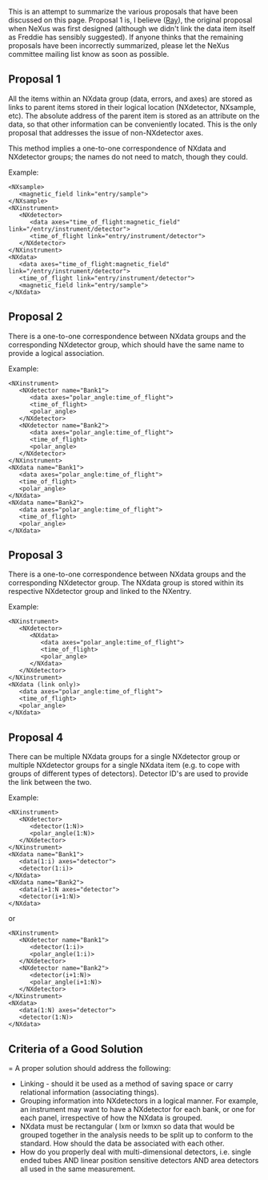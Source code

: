 This is an attempt to summarize the various proposals that have been discussed on this page. Proposal 1 is, I believe ([[User:Ray|Ray]]), the original proposal when NeXus was first designed (although we didn't link the data item itself as Freddie has sensibly suggested). If anyone thinks that the remaining proposals have been incorrectly summarized, please let the NeXus committee mailing list know as soon as possible.

==Proposal 1==

All the items within an NXdata group (data, errors, and axes) are stored as links to parent items stored in their logical location (NXdetector, NXsample, etc). The absolute address of the parent item is stored as an attribute on the data, so that other information can be conveniently located. This is the only proposal that addresses the issue of non-NXdetector axes.

This method implies a one-to-one correspondence of NXdata and NXdetector groups; the names do not need to match, though they could.

Example:
<pre>
<NXsample>
   <magnetic_field link="entry/sample">
</NXsample>
<NXinstrument>
   <NXdetector>
      <data axes="time_of_flight:magnetic_field" link="/entry/instrument/detector">
      <time_of_flight link="entry/instrument/detector">
   </NXdetector>
</NXinstrument>
<NXdata>
   <data axes="time_of_flight:magnetic_field" link="/entry/instrument/detector">
   <time_of_flight link="entry/instrument/detector">
   <magnetic_field link="entry/sample">
</NXdata>
</pre>

==Proposal 2==

There is a one-to-one correspondence between NXdata groups and the corresponding NXdetector group, which should have the same name to provide a logical association.

Example:
<pre>
<NXinstrument>
   <NXdetector name="Bank1">
      <data axes="polar_angle:time_of_flight">
      <time_of_flight>
      <polar_angle>
   </NXdetector>
   <NXdetector name="Bank2">
      <data axes="polar_angle:time_of_flight">
      <time_of_flight>
      <polar_angle>
   </NXdetector>
</NXinstrument>
<NXdata name="Bank1">
   <data axes="polar_angle:time_of_flight">
   <time_of_flight>
   <polar_angle>
</NXdata>
<NXdata name="Bank2">
   <data axes="polar_angle:time_of_flight">
   <time_of_flight>
   <polar_angle>
</NXdata>
</pre>

==Proposal 3==

There is a one-to-one correspondence between NXdata groups and the corresponding NXdetector group. The NXdata group is stored within its respective NXdetector group and linked to the NXentry.

Example:
<pre>
<NXinstrument>
   <NXdetector>
      <NXdata>
         <data axes="polar_angle:time_of_flight">
         <time_of_flight>
         <polar_angle>
      </NXdata>
   </NXdetector>
</NXinstrument>
<NXdata (link only)>
   <data axes="polar_angle:time_of_flight">
   <time_of_flight>
   <polar_angle>
</NXdata>
</pre>

==Proposal 4==

There can be multiple NXdata groups for a single NXdetector group or multiple NXdetector groups for a single NXdata item (e.g. to cope with groups of different types of detectors). Detector ID's are used to provide the link between the two.

Example:
<pre>
<NXinstrument>
   <NXdetector>
      <detector(1:N)>
      <polar_angle(1:N)>
   </NXdetector>
</NXinstrument>
<NXdata name="Bank1">
   <data(1:i) axes="detector">
   <detector(1:i)>
</NXdata>
<NXdata name="Bank2">
   <data(i+1:N axes="detector">
   <detector(i+1:N)>
</NXdata>
</pre>

or
<pre>
<NXinstrument>
   <NXdetector name="Bank1">
      <detector(1:i)>
      <polar_angle(1:i)>
   </NXdetector>
   <NXdetector name="Bank2">
      <detector(i+1:N)>
      <polar_angle(i+1:N)>
   </NXdetector>
</NXinstrument>
<NXdata>
   <data(1:N) axes="detector">
   <detector(1:N)>
</NXdata>
</pre>

==Criteria of a Good Solution===
A proper solution should address the following:
*Linking - should it be used as a method of saving space or carry relational information (associating things).
*Grouping information into NXdetectors in a logical manner. For example, an instrument may want to have a NXdetector for each bank, or one for each panel, irrespective of how the NXdata is grouped.
*NXdata must be rectangular ( lxm or lxmxn so data that would be grouped together in the analysis needs to be split up to conform to the standard. How should the data be associated with each other.
*How do you properly deal with multi-dimensional detectors, i.e. single ended tubes AND linear position sensitive detectors AND area detectors all used in the same measurement.
